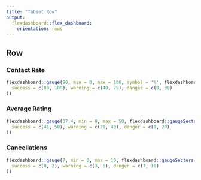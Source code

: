```yaml
---
title: "Tabset Row"
output: 
  flexdashboard::flex_dashboard:
    orientation: rows
---
```


Row 
-----------------------------------------------------------------------
### Contact Rate
```r
flexdashboard::gauge(90, min = 0, max = 100, symbol = '%', flexdashboard::gaugeSectors(
  success = c(80, 100), warning = c(40, 79), danger = c(0, 39)
))
```
### Average Rating 
```r
flexdashboard::gauge(37.4, min = 0, max = 50, flexdashboard::gaugeSectors(
  success = c(41, 50), warning = c(21, 40), danger = c(0, 20)
))
```
### Cancellations
```r
flexdashboard::gauge(7, min = 0, max = 10, flexdashboard::gaugeSectors(
  success = c(0, 2), warning = c(3, 6), danger = c(7, 10)
))
```